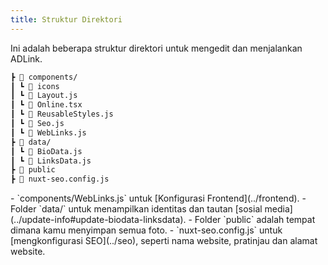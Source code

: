 ```yaml
---
title: Struktur Direktori
---
```


Ini adalah beberapa struktur direktori untuk mengedit dan menjalankan ADLink.

```bash filename="ADLink"
┣ 📂 components/
┃ ┗ 📁 icons
┃ ┗ 📄 Layout.js
┃ ┗ 📄 Online.tsx
┃ ┗ 📄 ReusableStyles.js
┃ ┗ 📄 Seo.js
┃ ┗ 📄 WebLinks.js
┣ 📂 data/
┃ ┗ 📄 BioData.js
┃ ┗ 📄 LinksData.js
┣ 📁 public
┣ 📄 nuxt-seo.config.js
```

<Callout type="info">
- `components/WebLinks.js` untuk [Konfigurasi Frontend](../frontend).
- Folder `data/` untuk menampilkan identitas dan tautan [sosial media](../update-info#update-biodata-linksdata).
- Folder `public` adalah tempat dimana kamu menyimpan semua foto.
- `nuxt-seo.config.js` untuk [mengkonfigurasi SEO](../seo), seperti nama website, pratinjau dan alamat website.
</Callout>